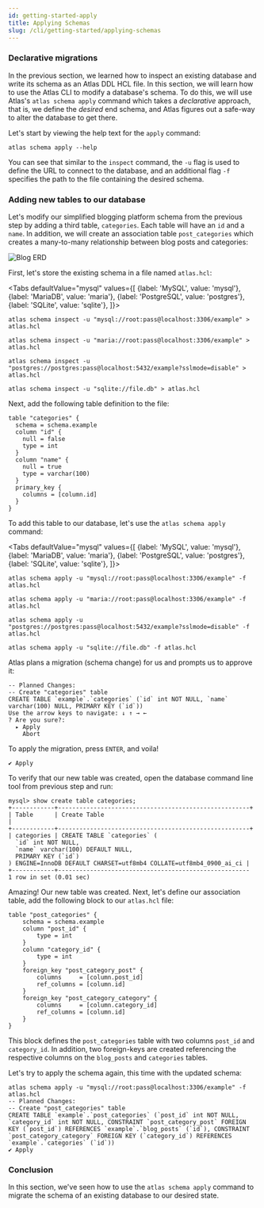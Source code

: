 ```yaml
---
id: getting-started-apply
title: Applying Schemas
slug: /cli/getting-started/applying-schemas
---
```



### Declarative migrations

In the previous section, we learned how to inspect an existing database and write
its schema as an Atlas DDL HCL file. In this section, we will learn how to use
the Atlas CLI to modify a database's schema. To do this, we will use Atlas's 
`atlas schema apply` command which takes a _declarative_ approach, that is,
we define the _desired_ end schema, and Atlas figures out a safe-way to alter
the database to get there. 

Let's start by viewing the help text for the `apply` command:

```shell
atlas schema apply --help
```

You can see that similar to the `inspect` command, the `-u` flag is used to define the
URL to connect to the database, and an additional flag `-f` specifies the path to
the file containing the desired schema. 

### Adding new tables to our database

Let's modify our simplified blogging platform schema from the previous step by adding
a third table, `categories`. Each table will have an `id` and a `name`. In addition,
we will create an association table `post_categories` which creates a many-to-many
relationship between blog posts and categories:

![Blog ERD](https://atlasgo.io/uploads/images/blog-erd-2.png)

First, let's store the existing schema in a file named `atlas.hcl`:

<Tabs
defaultValue="mysql"
values={[
{label: 'MySQL', value: 'mysql'},
{label: 'MariaDB', value: 'maria'},
{label: 'PostgreSQL', value: 'postgres'},
{label: 'SQLite', value: 'sqlite'},
]}>
<TabItem value="mysql">

```shell
atlas schema inspect -u "mysql://root:pass@localhost:3306/example" > atlas.hcl
```

</TabItem>
<TabItem value="maria">

```shell
atlas schema inspect -u "maria://root:pass@localhost:3306/example" > atlas.hcl
```

</TabItem>
<TabItem value="postgres">

```shell
atlas schema inspect -u "postgres://postgres:pass@localhost:5432/example?sslmode=disable" > atlas.hcl
```

</TabItem>
<TabItem value="sqlite">

```shell
atlas schema inspect -u "sqlite://file.db" > atlas.hcl
```

</TabItem>
</Tabs>

Next, add the following table definition to the file:
```hcl
table "categories" {
  schema = schema.example
  column "id" {
    null = false
    type = int
  }
  column "name" {
    null = true
    type = varchar(100)
  }
  primary_key {
    columns = [column.id]
  }
}
```

To add this table to our database, let's use the `atlas schema apply` command:


<Tabs
defaultValue="mysql"
values={[
{label: 'MySQL', value: 'mysql'},
{label: 'MariaDB', value: 'maria'},
{label: 'PostgreSQL', value: 'postgres'},
{label: 'SQLite', value: 'sqlite'},
]}>
<TabItem value="mysql">

```shell
atlas schema apply -u "mysql://root:pass@localhost:3306/example" -f atlas.hcl
```

</TabItem>
<TabItem value="maria">

```shell
atlas schema apply -u "maria://root:pass@localhost:3306/example" -f atlas.hcl
```

</TabItem>
<TabItem value="postgres">

```shell
atlas schema apply -u "postgres://postgres:pass@localhost:5432/example?sslmode=disable" -f atlas.hcl
```

</TabItem>
<TabItem value="sqlite">

```shell
atlas schema apply -u "sqlite://file.db" -f atlas.hcl
```

</TabItem>
</Tabs>

Atlas plans a migration (schema change) for us and prompts us to approve it:
```text
-- Planned Changes:
-- Create "categories" table
CREATE TABLE `example`.`categories` (`id` int NOT NULL, `name` varchar(100) NULL, PRIMARY KEY (`id`))
Use the arrow keys to navigate: ↓ ↑ → ←
? Are you sure?:
  ▸ Apply
    Abort
```
To apply the migration, press `ENTER`, and voila!
```text
✔ Apply
```

To verify that our new table was created, open the database command line tool from previous step and run:

```text
mysql> show create table categories;
+------------+------------------------------------------------------+
| Table      | Create Table                                                                                                                                                                 |
+------------+------------------------------------------------------+
| categories | CREATE TABLE `categories` (
  `id` int NOT NULL,
  `name` varchar(100) DEFAULT NULL,
  PRIMARY KEY (`id`)
) ENGINE=InnoDB DEFAULT CHARSET=utf8mb4 COLLATE=utf8mb4_0900_ai_ci |
+------------+------------------------------------------------------
1 row in set (0.01 sec)
```

Amazing! Our new table was created. Next, let's define our association table,
add the following block to our `atlas.hcl` file:
```hcl
table "post_categories" {
    schema = schema.example
    column "post_id" {
        type = int
    }
    column "category_id" {
        type = int
    }
    foreign_key "post_category_post" {
        columns     = [column.post_id]
        ref_columns = [column.id]
    }
    foreign_key "post_category_category" {
        columns     = [column.category_id]
        ref_columns = [column.id]
    }
}
```
This block defines the `post_categories` table with two columns `post_id` and `category_id`. 
In addition, two foreign-keys are created referencing the respective columns on the `blog_posts`
and `categories` tables. 

Let's try to apply the schema again, this time with the updated schema:
```text
atlas schema apply -u "mysql://root:pass@localhost:3306/example" -f atlas.hcl
-- Planned Changes:
-- Create "post_categories" table
CREATE TABLE `example`.`post_categories` (`post_id` int NOT NULL, `category_id` int NOT NULL, CONSTRAINT `post_category_post` FOREIGN KEY (`post_id`) REFERENCES `example`.`blog_posts` (`id`), CONSTRAINT `post_category_category` FOREIGN KEY (`category_id`) REFERENCES `example`.`categories` (`id`))
✔ Apply
```

### Conclusion 

In this section, we've seen how to use the `atlas schema apply` command to migrate
the schema of an existing database to our desired state.
